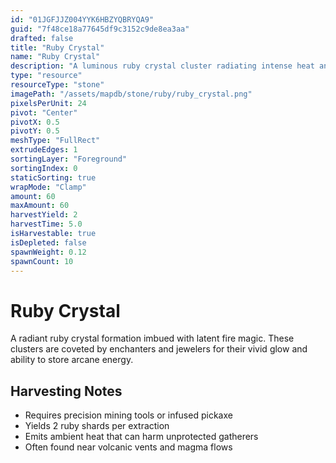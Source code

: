 ```yaml
---
id: "01JGFJJZ004YYK6HBZYQBRYQA9"
guid: "7f48ce18a77645df9c3152c9de8ea3aa"
drafted: false
title: "Ruby Crystal"
name: "Ruby Crystal"
description: "A luminous ruby crystal cluster radiating intense heat and magical energy"
type: "resource"
resourceType: "stone"
imagePath: "/assets/mapdb/stone/ruby/ruby_crystal.png"
pixelsPerUnit: 24
pivot: "Center"
pivotX: 0.5
pivotY: 0.5
meshType: "FullRect"
extrudeEdges: 1
sortingLayer: "Foreground"
sortingIndex: 0
staticSorting: true
wrapMode: "Clamp"
amount: 60
maxAmount: 60
harvestYield: 2
harvestTime: 5.0
isHarvestable: true
isDepleted: false
spawnWeight: 0.12
spawnCount: 10
---
```



# Ruby Crystal

A radiant ruby crystal formation imbued with latent fire magic. These clusters are coveted by enchanters and jewelers for their
vivid glow and ability to store arcane energy.

<MapDBPanel data={frontmatter} />

<Adsense />

## Harvesting Notes
- Requires precision mining tools or infused pickaxe
- Yields 2 ruby shards per extraction
- Emits ambient heat that can harm unprotected gatherers
- Often found near volcanic vents and magma flows

